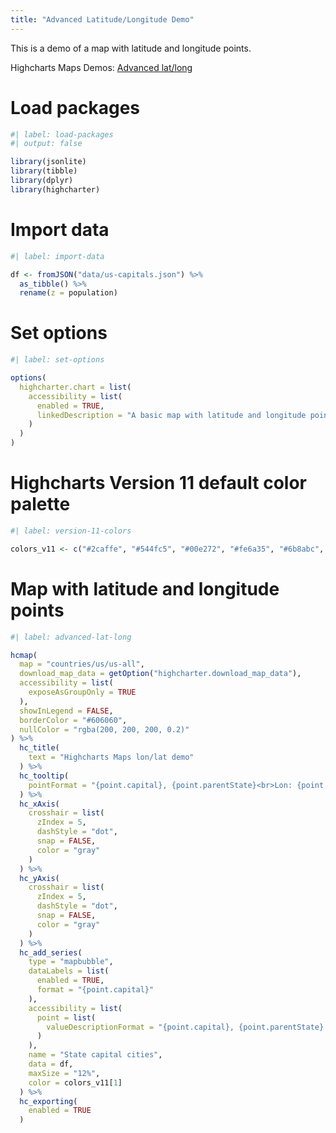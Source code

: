 ```yaml
---
title: "Advanced Latitude/Longitude Demo"
---
```


This is a demo of a map with latitude and longitude points.

Highcharts Maps Demos: [Advanced lat/long](https://www.highcharts.com/demo/maps/latlon-advanced)

# Load packages

```r
#| label: load-packages
#| output: false

library(jsonlite)
library(tibble)
library(dplyr)
library(highcharter)
```

# Import data

```r
#| label: import-data

df <- fromJSON("data/us-capitals.json") %>% 
  as_tibble() %>% 
  rename(z = population)
```

# Set options

```r
#| label: set-options

options(
  highcharter.chart = list(
    accessibility = list(
      enabled = TRUE,
      linkedDescription = "A basic map with latitude and longitude points."
    )
  )
)
```

# Highcharts Version 11 default color palette

```r
#| label: version-11-colors

colors_v11 <- c("#2caffe", "#544fc5", "#00e272", "#fe6a35", "#6b8abc", "#d568fb", "#2ee0ca", "#fa4b42", "#feb56a", "#91e8e1")
```

# Map with latitude and longitude points

```r
#| label: advanced-lat-long

hcmap(
  map = "countries/us/us-all",
  download_map_data = getOption("highcharter.download_map_data"),
  accessibility = list(
    exposeAsGroupOnly = TRUE
  ),
  showInLegend = FALSE,
  borderColor = "#606060",
  nullColor = "rgba(200, 200, 200, 0.2)"
) %>% 
  hc_title(
    text = "Highcharts Maps lon/lat demo"
  ) %>% 
  hc_tooltip(
    pointFormat = "{point.capital}, {point.parentState}<br>Lon: {point.lon}<br>Lat: {point.lat}<br>Population: {point.population}"
  ) %>% 
  hc_xAxis(
    crosshair = list(
      zIndex = 5,
      dashStyle = "dot",
      snap = FALSE,
      color = "gray"
    )
  ) %>% 
  hc_yAxis(
    crosshair = list(
      zIndex = 5,
      dashStyle = "dot",
      snap = FALSE,
      color = "gray"
    )
  ) %>% 
  hc_add_series(
    type = "mapbubble",
    dataLabels = list(
      enabled = TRUE,
      format = "{point.capital}"
    ),
    accessibility = list(
      point = list(
        valueDescriptionFormat = "{point.capital}, {point.parentState}. Population {point.population}. Latitude {point.lat:.2f}, longitude {point.lon:.2f}."
      )
    ),
    name = "State capital cities",
    data = df,
    maxSize = "12%",
    color = colors_v11[1]
  ) %>% 
  hc_exporting(
    enabled = TRUE
  )
```
